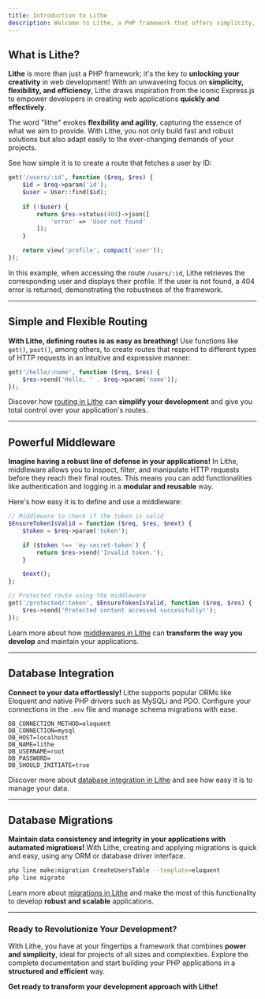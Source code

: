 ```yaml
---
title: Introduction to Lithe  
description: Welcome to Lithe, a PHP framework that offers simplicity, flexibility, and expressiveness for developers. Build everything from small applications to complex web platforms quickly and effectively with Lithe.  
---
```


## What is Lithe?

**Lithe** is more than just a PHP framework; it's the key to **unlocking your creativity** in web development! With an unwavering focus on **simplicity, flexibility, and efficiency**, Lithe draws inspiration from the iconic Express.js to empower developers in creating web applications **quickly and effectively**.

The word "lithe" evokes **flexibility and agility**, capturing the essence of what we aim to provide. With Lithe, you not only build fast and robust solutions but also adapt easily to the ever-changing demands of your projects.

See how simple it is to create a route that fetches a user by ID:

```php
get('/users/:id', function ($req, $res) {
    $id = $req->param('id');
    $user = User::find($id);
    
    if (!$user) {
        return $res->status(404)->json([
            'error' => 'User not found'
        ]);
    } 

    return view('profile', compact('user'));
});
```

In this example, when accessing the route `/users/:id`, Lithe retrieves the corresponding user and displays their profile. If the user is not found, a 404 error is returned, demonstrating the robustness of the framework.

---

## Simple and Flexible Routing

**With Lithe, defining routes is as easy as breathing!** Use functions like `get()`, `post()`, among others, to create routes that respond to different types of HTTP requests in an intuitive and expressive manner:

```php
get('/hello/:name', function ($req, $res) {
    $res->send('Hello, ' . $req->param('name'));
});
```

Discover how [routing in Lithe](/docs/the-basics/routing) can **simplify your development** and give you total control over your application's routes.

---

## Powerful Middleware

**Imagine having a robust line of defense in your applications!** In Lithe, middleware allows you to inspect, filter, and manipulate HTTP requests before they reach their final routes. This means you can add functionalities like authentication and logging in a **modular and reusable** way.

Here's how easy it is to define and use a middleware:

```php
// Middleware to check if the token is valid
$EnsureTokenIsValid = function ($req, $res, $next) {
    $token = $req->param('token');

    if ($token !== 'my-secret-token') {
        return $res->send('Invalid token.');
    }

    $next();
};

// Protected route using the middleware
get('/protected/:token', $EnsureTokenIsValid, function ($req, $res) {
    $res->send('Protected content accessed successfully!');
});
```

Learn more about how [middlewares in Lithe](/docs/the-basics/middleware) can **transform the way you develop** and maintain your applications.

---

## Database Integration

**Connect to your data effortlessly!** Lithe supports popular ORMs like Eloquent and native PHP drivers such as MySQLi and PDO. Configure your connections in the `.env` file and manage schema migrations with ease.

```
DB_CONNECTION_METHOD=eloquent
DB_CONNECTION=mysql
DB_HOST=localhost
DB_NAME=lithe
DB_USERNAME=root
DB_PASSWORD=
DB_SHOULD_INITIATE=true
```

Discover more about [database integration in Lithe](/docs/database/integration) and see how easy it is to manage your data.

---

## Database Migrations

**Maintain data consistency and integrity in your applications with automated migrations!** With Lithe, creating and applying migrations is quick and easy, using any ORM or database driver interface.

```bash
php line make:migration CreateUsersTable --template=eloquent
php line migrate
```

Learn more about [migrations in Lithe](/docs/database/migrations) and make the most of this functionality to develop **robust and scalable** applications.

---

### Ready to Revolutionize Your Development?

With Lithe, you have at your fingertips a framework that combines **power and simplicity**, ideal for projects of all sizes and complexities. Explore the complete documentation and start building your PHP applications in a **structured and efficient** way.

**Get ready to transform your development approach with Lithe!**
